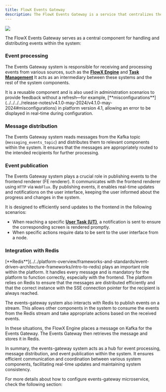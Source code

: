```yaml
---
title: FlowX Events Gateway  
description: The FlowX Events Gateway is a service that centralizes the communication with Server-Sent Events (SSE) messages from Backend to Frontend.
---
```


<Frame>

![](https://s3.eu-west-1.amazonaws.com/docx.flowx.ai/platform-deep-dive/events_gateway_archi.png)

</Frame>

The FlowX Events Gateway serves as a central component for handling and distributing events within the system:

<CardGroup>
<Card title ="Event processing" icon="gears" href="#event-processing">
</Card>
<Card title ="Message distribution" icon="stack-exchange" href="#stack-exchange">
</Card>
<Card title ="Event publication" icon="tower-broadcast" href="#tower-broadcast">
</Card>
<Card title ="Integration with Redis" icon ="network-wired" href="#network-wired">
</Card>
</CardGroup>

### Event processing

The Events Gateway system is responsible for receiving and processing events from various sources, such as the [**FlowX Engine**](./flowx-engine) and [**Task Management**](../plugins/custom-plugins/task-management/task-management-overview) It acts as an intermediary between these systems and the rest of the system components.

<Tip>
It is a reusable component and is also used in administration scenarios to provide feedback without a refresh—for example, [**misconfigurations**](../../../../release-notes/v4.1.0-may-2024/v4.1.0-may-2024#misconfigurations) in  platform version 4.1, allowing an error to be displayed in real-time during configuration.
</Tip>


### Message distribution

The Events Gateway system reads messages from the Kafka topic (`messaging_events_topic`) and distributes them to relevant components within the system. It ensures that the messages are appropriately routed to the intended recipients for further processing.

### Event publication

The Events Gateway system plays a crucial role in publishing events to the frontend renderer (FE renderer). It communicates with the frontend renderer using `HTTP` via `WebFlux`. By publishing events, it enables real-time updates and notifications on the user interface, keeping the user informed about the progress and changes in the system.

It is designed to efficiently send updates to the frontend in the following scenarios:

* When reaching a specific [**User Task (UT)**](../../building-blocks/node/user-task-node), a notification is sent to ensure the corresponding screen is rendered promptly.
* When specific actions require data to be sent to the user interface from a node.

### Integration with Redis

<Info>
[**Redis**](../../platform-overview/frameworks-and-standards/event-driven-architecture-frameworks/intro-to-redis) plays an important role within the platform. It handles every message and is mandatory for the platform to function correctly, especially with the frontend. The platform relies on Redis to ensure that the messages are distributed efficiently and that the correct instance with the SSE connection pointer for the recipient is always reached.
</Info>

The events-gateway system also interacts with Redis to publish events on a stream. This allows other components in the system to consume the events from the Redis stream and take appropriate actions based on the received events.

In these situations, the FlowX Engine places a message on Kafka for the Events Gateway. The Events Gateway then retrieves the message and stores it in Redis. 


In summary, the events-gateway system acts as a hub for event processing, message distribution, and event publication within the system. It ensures efficient communication and coordination between various system components, facilitating real-time updates and maintaining system consistency.

For more details about how to configure events-gateway microservice, check the following section:

<Card title="Events gateway configuration" href="../../../setup-guides/events-gateway-setup">
</Card>






